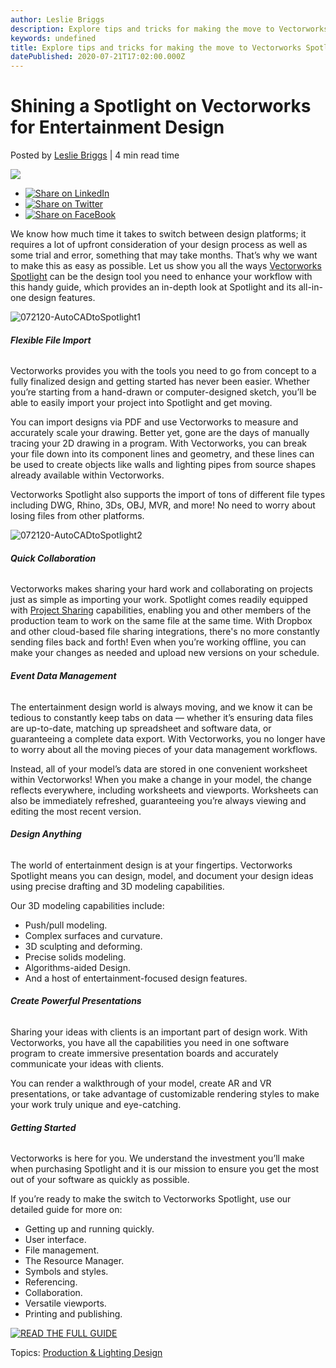 ```yaml
---
author: Leslie Briggs
description: Explore tips and tricks for making the move to Vectorworks Spotlight and download our handy guide to help you get started.
keywords: undefined
title: Explore tips and tricks for making the move to Vectorworks Spotlight and download our handy guide to help you get started. 
datePublished: 2020-07-21T17:02:00.000Z
---
```

  

# Shining a Spotlight on Vectorworks for Entertainment Design

 Posted by [Leslie Briggs](https://blog.vectorworks.net/author/leslie-briggs) | 4 min read time 

![](https://blog.vectorworks.net/hubfs/072120-AutoCADtoSpotlight1.png) 

* [![Share on LinkedIn](https://2659751.fs1.hubspotusercontent-na1.net/hubfs/2659751/michaelDemo/share-LI.png)](http://www.linkedin.com/shareArticle?mini=true&url=https%3A%2F%2Fblog.vectorworks.net%2Fshining-a-spotlight-on-vectorworks-for-entertainment-design)
* [![Share on Twitter](https://2659751.fs1.hubspotusercontent-na1.net/hubfs/2659751/michaelDemo/share-TW.png)](https://www.twitter.com/share?text=Shining%20a%20Spotlight%20on%20Vectorworks%20for%20Entertainment%20Design&url=https%3A%2F%2Fblog.vectorworks.net%2Fshining-a-spotlight-on-vectorworks-for-entertainment-design&via=PMGTweets)
* [![Share on FaceBook](https://2659751.fs1.hubspotusercontent-na1.net/hubfs/2659751/michaelDemo/share-FB.png)](https://www.facebook.com/sharer/sharer.php?u=https%3A%2F%2Fblog.vectorworks.net%2Fshining-a-spotlight-on-vectorworks-for-entertainment-design)

We know how much time it takes to switch between design platforms; it requires a lot of upfront consideration of your design process as well as some trial and error, something that may take months. That’s why we want to make this as easy as possible. Let us show you all the ways [Vectorworks Spotlight](https://www.vectorworks.net/en-US/spotlight?utm%5Fcampaign=makethemove&utm%5Fmedium=website&utm%5Fsource=intext&utm%5Fcontent=072120entautocadtospotlight) can be the design tool you need to enhance your workflow with this handy guide, which provides an in-depth look at Spotlight and its all-in-one design features.

![072120-AutoCADtoSpotlight1](https://blog.vectorworks.net/hs-fs/hubfs/072120-AutoCADtoSpotlight1.png?width=936&name=072120-AutoCADtoSpotlight1.png)

###### **Flexible File Import**

Vectorworks provides you with the tools you need to go from concept to a fully finalized design and getting started has never been easier. Whether you’re starting from a hand-drawn or computer-designed sketch, you’ll be able to easily import your project into Spotlight and get moving.

You can import designs via PDF and use Vectorworks to measure and accurately scale your drawing. Better yet, gone are the days of manually tracing your 2D drawing in a program. With Vectorworks, you can break your file down into its component lines and geometry, and these lines can be used to create objects like walls and lighting pipes from source shapes already available within Vectorworks. 

Vectorworks Spotlight also supports the import of tons of different file types including DWG, Rhino, 3Ds, OBJ, MVR, and more! No need to worry about losing files from other platforms.

![072120-AutoCADtoSpotlight2](https://blog.vectorworks.net/hs-fs/hubfs/072120-AutoCADtoSpotlight2.png?width=936&name=072120-AutoCADtoSpotlight2.png)

###### **Quick Collaboration**

Vectorworks makes sharing your hard work and collaborating on projects just as simple as importing your work. Spotlight comes readily equipped with [Project Sharing](/topic/project-sharing?utm%5Fcampaign=makethemove&utm%5Fmedium=website&utm%5Fsource=intext&utm%5Fcontent=072120entautocadtospotlight) capabilities, enabling you and other members of the production team to work on the same file at the same time. With Dropbox and other cloud-based file sharing integrations, there's no more constantly sending files back and forth! Even when you’re working offline, you can make your changes as needed and upload new versions on your schedule.

###### **Event Data Management**

The entertainment design world is always moving, and we know it can be tedious to constantly keep tabs on data — whether it’s ensuring data files are up-to-date, matching up spreadsheet and software data, or guaranteeing a complete data export. With Vectorworks, you no longer have to worry about all the moving pieces of your data management workflows.

Instead, all of your model’s data are stored in one convenient worksheet within Vectorworks! When you make a change in your model, the change reflects everywhere, including worksheets and viewports. Worksheets can also be immediately refreshed, guaranteeing you’re always viewing and editing the most recent version.

###### **Design Anything**

The world of entertainment design is at your fingertips. Vectorworks Spotlight means you can design, model, and document your design ideas using precise drafting and 3D modeling capabilities.

Our 3D modeling capabilities include:

* Push/pull modeling.
* Complex surfaces and curvature.
* 3D sculpting and deforming.
* Precise solids modeling.
* Algorithms-aided Design.
* And a host of entertainment-focused design features.

###### **Create Powerful Presentations**

Sharing your ideas with clients is an important part of design work. With Vectorworks, you have all the capabilities you need in one software program to create immersive presentation boards and accurately communicate your ideas with clients.

You can render a walkthrough of your model, create AR and VR presentations, or take advantage of customizable rendering styles to make your work truly unique and eye-catching.

###### **Getting Started**

Vectorworks is here for you. We understand the investment you’ll make when purchasing Spotlight and it is our mission to ensure you get the most out of your software as quickly as possible.

If you’re ready to make the switch to Vectorworks Spotlight, use our detailed guide for more on:

* Getting up and running quickly.
* User interface.
* File management.
* The Resource Manager.
* Symbols and styles.
* Referencing.
* Collaboration.
* Versatile viewports.
* Printing and publishing.

[![READ THE FULL GUIDE](https://no-cache.hubspot.com/cta/default/3018241/c36124bc-b91f-4362-8494-2cff5212c2d6.png)](https://cta-redirect.hubspot.com/cta/redirect/3018241/c36124bc-b91f-4362-8494-2cff5212c2d6) 

 Topics: [Production & Lighting Design](https://blog.vectorworks.net/topic/production-lighting-design) 

  